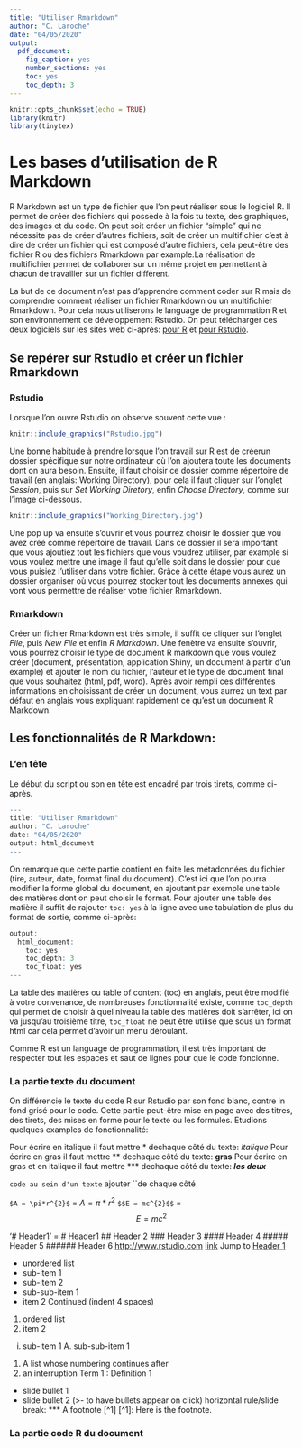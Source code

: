 ```yaml
---
title: "Utiliser Rmarkdown"
author: "C. Laroche"
date: "04/05/2020"
output: 
  pdf_document:
    fig_caption: yes
    number_sections: yes
    toc: yes
    toc_depth: 3
---
```


```r
knitr::opts_chunk$set(echo = TRUE)
library(knitr)
library(tinytex)
```

# Les bases d'utilisation de R Markdown

R Markdown est un type de fichier que l'on peut réaliser sous le logiciel R. Il permet de créer des fichiers qui possède à la fois tu texte, des graphiques, des images et du code. On peut soit créer un fichier "simple" qui ne nécessite pas de créer d'autres fichiers, soit de créer un multifichier c'est à dire de créer un fichier qui est composé d'autre fichiers, cela peut-être des fichier R ou des fichiers Rmarkdown par example.La réalisation de multifichier permet de collaborer sur un même projet en permettant à chacun de travailler sur un fichier différent.

La but de ce document n'est pas d'apprendre comment coder sur R mais de comprendre comment réaliser un fichier Rmarkdown ou un multifichier Rmarkdown. Pour cela nous utiliserons le language de programmation R et son environnement de développement Rstudio. On peut télécharger ces deux logiciels sur les sites web ci-après: [pour R](https://pbil.univ-lyon1.fr/CRAN/bin/windows/base/R-4.0.0-win.exe)  et [pour Rstudio](https://rstudio.com/products/rstudio/).


## Se repérer sur Rstudio et créer un fichier Rmarkdown

### Rstudio

Lorsque l'on ouvre Rstudio on observe souvent cette vue : 
```r
knitr::include_graphics("Rstudio.jpg")
```
Une bonne habitude à prendre lorsque l'on travail sur R est de créerun dossier spécifique sur notre ordinateur où l'on ajoutera toute les documents dont on aura besoin. Ensuite, il faut choisir ce dossier comme répertoire de travail (en anglais: Working Directory), pour cela il faut cliquer sur l'onglet *Session*, puis sur *Set Working Diretory*, enfin *Choose Directory*, comme sur l'image ci-dessous.
```r
knitr::include_graphics("Working_Directory.jpg")
```
Une pop up va ensuite s'ouvrir et vous pourrez choisir le dossier que vou avez créé comme répertoire de travail. Dans ce dossier il sera important que vous ajoutiez tout les fichiers que vous voudrez utiliser, par example si vous voulez mettre une image il faut qu'elle soit dans le dossier pour que vous puisiez l'utiliser dans votre fichier.
Grâce à cette étape vous aurez un dossier organiser où vous pourrez stocker tout les documents annexes qui vont vous permettre de réaliser votre fichier Rmarkdown.

### Rmarkdown

Créer un fichier Rmarkdown est très simple, il suffit de cliquer sur l'onglet *File*, puis *New File* et enfin *R Markdown*.
Une fenètre va ensuite s'ouvrir, vous pourrez choisir le type de document R markdown que vous voulez créer (document, présentation, application Shiny, un document à partir d'un example) et ajouter le nom du fichier, l'auteur et le type de document final que vous souhaitez (html, pdf, word).
Après avoir rempli ces différentes informations en choisissant de créer un document, vous aurrez un text par défaut en anglais vous expliquant rapidement ce qu'est un document R Markdown.

## Les fonctionnalités de R Markdown:

### L'en tête

Le début du script ou son en tête  est encadré par trois tirets, comme ci-après.
```r
---
title: "Utiliser Rmarkdown"
author: "C. Laroche"
date: "04/05/2020"
output: html_document
---
```
On remarque que cette partie contient en faite les métadonnées du fichier (tire, auteur, date, format final du document). C'est ici que l'on pourra modifier la forme global du document, en ajoutant par exemple une table des matières dont on peut choisir le format.
Pour ajouter une table des matière il suffit de rajouter `toc: yes` à la ligne avec une tabulation de plus du format de sortie, comme ci-après:
```r
output: 
  html_document:
    toc: yes
    toc_depth: 3
    toc_float: yes
---
```

La table des matières ou table of content (toc) en anglais, peut être modifié à votre convenance, de nombreuses fonctionnalité existe, comme `toc_depth` qui permet de choisir à quel niveau la table des matières doit s'arrêter, ici on va jusqu'au troisième titre, `toc_float` ne peut être utilisé que sous un format html car cela permet d'avoir un menu déroulant.

Comme R est un language de programmation, il est très important de respecter tout les espaces et saut de lignes pour que le code foncionne.

### La partie texte du document

On différencie le texte du code R sur Rstudio par son fond blanc, contre in fond grisé pour le code. Cette partie peut-être mise en page avec des titres, des tirets, des mises en forme pour le texte ou les formules.
Etudions quelques examples de fonctionnalité:

Pour écrire en italique il faut mettre * dechaque côté du texte: *italique*
Pour écrire en gras il faut mettre ** dechaque côté du texte: **gras** 
Pour écrire en gras et en italique il faut mettre *** dechaque côté du texte: ***les deux*** 

`code au sein d'un texte` ajouter ``de chaque côté 

`$A = \pi*r^{2}$` = $A = \pi*r^{2}$
`$$E = mc^{2}$$` = $$E = mc^{2}$$

'# Header1' =
# Header1
## Header 2 
### Header 3 
#### Header 4
##### Header 5
###### Header 6
<!--comentaire de texte-->
<http://www.rstudio.com>
[link](www.rstudio.com)
Jump to [Header 1](#anchor)

* unordered list
+ sub-item 1
+ sub-item 2
- sub-sub-item 1
* item 2
Continued (indent 4 spaces)
1. ordered list
2. item 2
i) sub-item 1
A. sub-sub-item 1
(@) A list whose numbering
continues after
(@) an interruption
Term 1
: Definition 1

- slide bullet 1
- slide bullet 2
(>- to have bullets appear on click)
horizontal rule/slide break:
***
A footnote [^1]
[^1]: Here is the footnote.


### La partie code R du document

